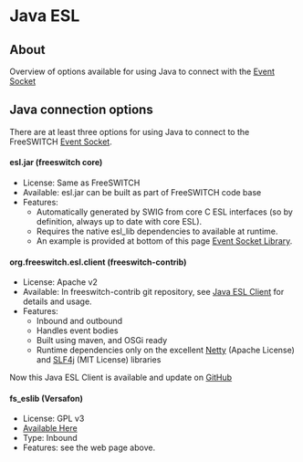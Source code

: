 
# Java ESL 

 

## About

Overview of options available for using Java to connect with the [Event Socket](../../Modules/mod_event_socket_1048924.mdx#11-acl)

## Java connection options

There are at least three options for using Java to connect to the FreeSWITCH [Event Socket](../Event-Socket-Library/index.mdx).

#### esl.jar (freeswitch core)

* License: Same as FreeSWITCH
* Available: esl.jar can be built as part of FreeSWITCH code base
* Features:  
   * Automatically generated by SWIG from core C ESL interfaces (so by definition, always up to date with core ESL).  
   * Requires the native esl\_lib dependencies to available at runtime.  
   * An example is provided at bottom of this page [Event Socket Library](../Event-Socket-Library/index.mdx).

#### org.freeswitch.esl.client (freeswitch-contrib)

* License: Apache v2
* Available: In freeswitch-contrib git repository, see [Java ESL Client](Java-ESL-Client_7144076.mdx#about) for details and usage.
* Features:  
   * Inbound and outbound  
   * Handles event bodies  
   * Built using maven, and OSGi ready  
   * Runtime dependencies only on the excellent [Netty](http://www.jboss.org/netty) (Apache License) and [SLF4j](http://www.slf4j.org) (MIT License) libraries

Now this Java ESL Client is available and update on [GitHub](https://github.com/esl-client/)

#### fs_eslib (Versafon)

* License: GPL v3
* [Available Here](http://versafon.com/versafonweb/Software.jsp)
* Type: Inbound
* Features: see the web page above.


